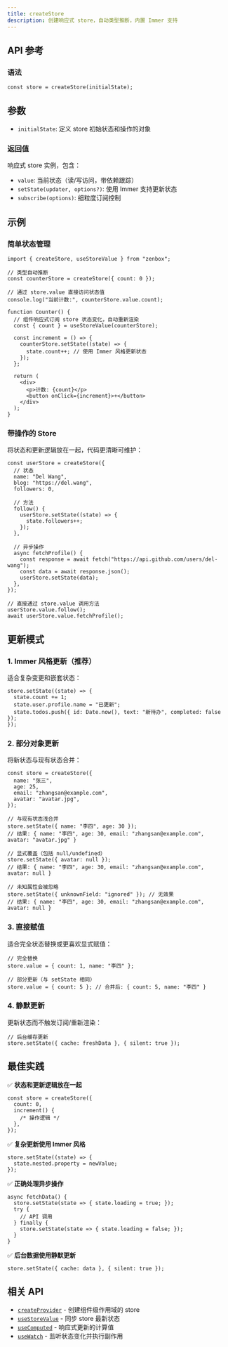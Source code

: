 ```yaml
---
title: createStore
description: 创建响应式 store，自动类型推断，内置 Immer 支持
---
```


## API 参考

### 语法

```tsx
const store = createStore(initialState);
```

## 参数

- `initialState`: 定义 store 初始状态和操作的对象

### 返回值

响应式 store 实例，包含：

- `value`: 当前状态（读/写访问，带依赖跟踪）
- `setState(updater, options?)`: 使用 Immer 支持更新状态
- `subscribe(options)`: 细粒度订阅控制

## 示例

### 简单状态管理

```tsx
import { createStore, useStoreValue } from "zenbox";

// 类型自动推断
const counterStore = createStore({ count: 0 });

// 通过 store.value 直接访问状态值
console.log("当前计数:", counterStore.value.count);

function Counter() {
  // 组件响应式订阅 store 状态变化，自动重新渲染
  const { count } = useStoreValue(counterStore);

  const increment = () => {
    counterStore.setState((state) => {
      state.count++; // 使用 Immer 风格更新状态
    });
  };

  return (
    <div>
      <p>计数: {count}</p>
      <button onClick={increment}>+</button>
    </div>
  );
}
```

### 带操作的 Store

将状态和更新逻辑放在一起，代码更清晰可维护：

```tsx
const userStore = createStore({
  // 状态
  name: "Del Wang",
  blog: "https://del.wang",
  followers: 0,

  // 方法
  follow() {
    userStore.setState((state) => {
      state.followers++;
    });
  },

  // 异步操作
  async fetchProfile() {
    const response = await fetch("https://api.github.com/users/del-wang");
    const data = await response.json();
    userStore.setState(data);
  },
});

// 直接通过 store.value 调用方法
userStore.value.follow();
await userStore.value.fetchProfile();
```

## 更新模式

### 1. Immer 风格更新（推荐）

适合复杂变更和嵌套状态：

```tsx
store.setState((state) => {
  state.count += 1;
  state.user.profile.name = "已更新";
  state.todos.push({ id: Date.now(), text: "新待办", completed: false });
});
```

### 2. 部分对象更新

将新状态与现有状态合并：

```tsx
const store = createStore({
  name: "张三",
  age: 25,
  email: "zhangsan@example.com",
  avatar: "avatar.jpg",
});

// 与现有状态浅合并
store.setState({ name: "李四", age: 30 });
// 结果: { name: "李四", age: 30, email: "zhangsan@example.com", avatar: "avatar.jpg" }

// 显式覆盖（包括 null/undefined）
store.setState({ avatar: null });
// 结果: { name: "李四", age: 30, email: "zhangsan@example.com", avatar: null }

// 未知属性会被忽略
store.setState({ unknownField: "ignored" }); // 无效果
// 结果: { name: "李四", age: 30, email: "zhangsan@example.com", avatar: null }
```

### 3. 直接赋值

适合完全状态替换或更喜欢显式赋值：

```tsx
// 完全替换
store.value = { count: 1, name: "李四" };

// 部分更新（与 setState 相同）
store.value = { count: 5 }; // 合并后: { count: 5, name: "李四" }
```

### 4. 静默更新

更新状态而不触发订阅/重新渲染：

```tsx
// 后台缓存更新
store.setState({ cache: freshData }, { silent: true });
```

## 最佳实践

✅ **状态和更新逻辑放在一起**

```tsx
const store = createStore({
  count: 0,
  increment() {
    /* 操作逻辑 */
  },
});
```

✅ **复杂更新使用 Immer 风格**

```tsx
store.setState((state) => {
  state.nested.property = newValue;
});
```

✅ **正确处理异步操作**

```tsx
async fetchData() {
  store.setState(state => { state.loading = true; });
  try {
    // API 调用
  } finally {
    store.setState(state => { state.loading = false; });
  }
}
```

✅ **后台数据使用静默更新**

```tsx
store.setState({ cache: data }, { silent: true });
```

## 相关 API

- [`createProvider`](./createProvider) - 创建组件级作用域的 store
- [`useStoreValue`](../hooks/useStoreValue) - 同步 store 最新状态
- [`useComputed`](../hooks/useComputed) - 响应式更新的计算值
- [`useWatch`](../hooks/useWatch) - 监听状态变化并执行副作用
